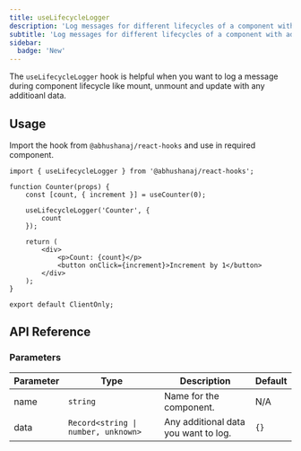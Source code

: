 ```yaml
---
title: useLifecycleLogger
description: 'Log messages for different lifecycles of a component with additional data.'
subtitle: 'Log messages for different lifecycles of a component with additional data.'
sidebar:
  badge: 'New'
---
```



The `useLifecycleLogger` hook is helpful when you want to log a message during component lifecycle like mount, unmount and update with any additioanl data.

<DemoWrapper title="useLifecycleLogger">
	<Example client:load />
</DemoWrapper>

## Usage

Import the hook from `@abhushanaj/react-hooks` and use in required component.

```tsx title="./src/ClientOnly.tsx" ins={6-8}
import { useLifecycleLogger } from '@abhushanaj/react-hooks';

function Counter(props) {
	const [count, { increment }] = useCounter(0);

	useLifecycleLogger('Counter', {
		count
	});

	return (
		<div>
			<p>Count: {count}</p>
			<button onClick={increment}>Increment by 1</button>
		</div>
	);
}

export default ClientOnly;
```

## API Reference

### Parameters

| Parameter | Type                                | Description                          | Default |
| --------- | ----------------------------------- | ------------------------------------ | ------- |
| name      | `string`                            | Name for the component.              | N/A     |
| data      | `Record<string \| number, unknown>` | Any additional data you want to log. | `{}`    |
